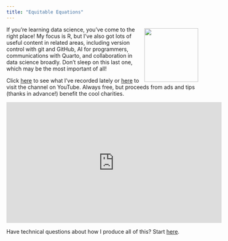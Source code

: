 ```yaml
---
title: "Equitable Equations"
---
```


![](assets/logo_transparent.png){style="float: right; margin: 5px;" width=140}

If you're learning data science, you've come to the right place! My focus is R, but I've also got lots of useful content in related areas, including version control with git and GitHub, AI for programmers, communications with Quarto, and collaboration in data science broadly. Don't sleep on this last one, which may be the most important of all!

Click [here](posts.qmd) to see what I've recorded lately or [here](https://www.youtube.com/@EquitableEquations) to visit the channel on YouTube. Always free, but proceeds from ads and tips (thanks in advance!) benefit the cool charities. 

<iframe width="560" height="315" src="https://www.youtube.com/embed/MuETD4Irwa4?si=58Fd27v6bD0DgF5l" title="YouTube video player" frameborder="0" allow="accelerometer; autoplay; clipboard-write; encrypted-media; gyroscope; picture-in-picture; web-share" referrerpolicy="strict-origin-when-cross-origin" allowfullscreen></iframe>

Have technical questions about how I produce all of this? Start [here](technical.qmd).

